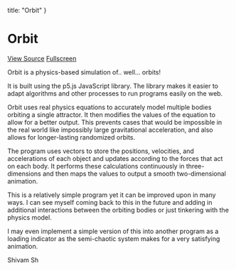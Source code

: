 
  title: "Orbit"
}

# Orbit
<p><a href="https://github.com/shivam-sh/shivam-sh.github.io/tree/master/Resources/assets/orbit" class="button">View Source</a>
<a href="../../../assets/orbit/index.html" class="button">Fullscreen</a></p>

Orbit is a physics-based simulation of.. well... orbits!

It is built using the p5.js JavaScript library. The library makes it easier to adapt algorithms and other processes to run programs easily on the web.

Orbit uses real physics equations to accurately model multiple bodies orbiting a single attractor. It then modifies the values of the equation to allow for a better output. This prevents cases that would be impossible in the real world like impossibly large gravitational acceleration, and also allows for longer-lasting randomized orbits.

The program uses vectors to store the positions, velocities, and accelerations of each object and updates according to the forces that act on each body. It performs these calculations continuously in three-dimensions and then maps the values to output a smooth two-dimensional animation.

This is a relatively simple program yet it can be improved upon in many ways. I can see myself coming back to this in the future and adding in additional interactions between the orbiting bodies or just tinkering with the physics model.

I may even implement a simple version of this into another program as a loading indicator as the semi-chaotic system makes for a very satisfying animation.

Shivam Sh
